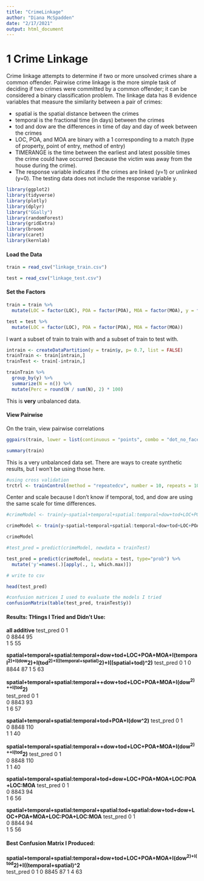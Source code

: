 ```yaml
---
title: "CrimeLinkage"
author: "Diana McSpadden"
date: "2/17/2021"
output: html_document
---
```

# 1 Crime Linkage
Crime linkage attempts to determine if two or more unsolved crimes share a common offender. Pairwise crime linkage is the more simple task of deciding if two crimes were committed by a common offender; it can be considered a binary classification problem. The linkage data has 8 evidence variables that measure the similarity between a pair of crimes:

* spatial is the spatial distance between the crimes
* temporal is the fractional time (in days) between the crimes
* tod and dow are the differences in time of day and day of week between the crimes
* LOC, POA, and MOA are binary with a 1 corresponding to a match (type of property, point of entry, method of entry)
* TIMERANGE is the time between the earliest and latest possible times the crime could have occurred (because the victim was away from the house during the crime).
* The response variable indicates if the crimes are linked (y=1) or unlinked (y=0). The testing data does not include the response variable y.


```r
library(ggplot2)
library(tidyverse)
library(plotly)
library(dplyr)
library("GGally")
library(randomForest)
library(gridExtra)
library(broom)
library(caret)
library(kernlab)
```


#### Load the Data
```r
train = read_csv("linkage_train.csv")

test = read_csv("linkage_test.csv")
```

#### Set the Factors
```r
train = train %>% 
  mutate(LOC = factor(LOC), POA = factor(POA), MOA = factor(MOA), y = factor(y)) 

test = test %>% 
  mutate(LOC = factor(LOC), POA = factor(POA), MOA = factor(MOA)) 

```

I want a subset of train to train with and a subset of train to test with.

```r
intrain <- createDataPartition(y = train$y, p= 0.7, list = FALSE)
trainTrain <- train[intrain,]
trainTest <- train[-intrain,]
```


```r
trainTrain %>%
  group_by(y) %>%
  summarize(N = n()) %>%
  mutate(Perc = round(N / sum(N), 2) * 100)
```

This is **very** unbalanced data.

#### View Pairwise
On the train, view pairwise correlations

```r
ggpairs(train, lower = list(continuous = "points", combo = "dot_no_facet"), progress = F)

```


```r
summary(train)
```

This is a very unbalanced data set. There are ways to create synthetic results, but I won't be using those here.


```r
#using cross validation
trctrl <- trainControl(method = "repeatedcv", number = 10, repeats = 10)
```

Center and scale because I don't know if temporal, tod, and dow are using the same scale for time differences.

```r
#crimeModel <- train(y~spatial+temporal+spatial:temporal+dow+tod+LOC+POA+MOA+I(dow^2)+I(tod^2)+I((temporal+spatial)^2, data = trainTrain, method = "glmnet", trControl=trctrl, tuneLength = 10)

crimeModel <- train(y~spatial+temporal+spatial:temporal+dow+tod+LOC+POA+MOA+I(dow^2)+I(tod^2)+I((temporal+spatial)^2), data = train, method = "glmnet", trControl=trctrl, tuneLength = 10)
```


```r
crimeModel
```

```r
#test_pred = predict(crimeModel, newdata = trainTest)

test_pred = predict(crimeModel, newdata = test, type="prob") %>% 
  mutate('y'=names(.)[apply(., 1, which.max)])
```

```r
# write to csv
```



```r
head(test_pred)
```


```r
#confusion matrices I used to evaluate the models I tried
confusionMatrix(table(test_pred, trainTest$y))
```

#### Results: THings I Tried and Didn't Use:

**all additive**
test_pred    0    1<br />
        0 8844   95<br />
        1    5   55<br />
        


**spatial+temporal+spatial:temporal+dow+tod+LOC+POA+MOA+I(temporal^2)+I(dow^2)+I(tod^2)+I((temporal+spatial)^2)+I((spatial+tod)^2)**
test_pred    0    1
        0 8844   87
        1    5   63
        
**spatial+temporal+spatial:temporal++dow+tod+LOC+POA+MOA+I(dow^2)++I(tod^2)**       
test_pred    0    1<br />
        0 8843   93<br />
        1    6   57<br />


**spatial+temporal+spatial:temporal+tod+POA+I(dow^2)**
test_pred    0    1<br />
        0 8848  110<br />
        1    1   40<br />

**spatial+temporal+spatial:temporal++dow+tod+LOC+POA+MOA+I(dow^2)++I(tod^2)**
test_pred    0    1<br />
        0 8848  110<br />
        1    1   40<br />



**spatial+temporal+spatial:temporal+tod+dow+LOC+POA+MOA+LOC:POA+LOC:MOA**
test_pred    0    1 <br />
        0 8843   94<br />
        1    6   56<br />
        
        
**spatial+temporal+spatial:temporal+spatial:tod+spatial:dow+tod+dow+LOC+POA+MOA+LOC:POA+LOC:MOA**
test_pred    0    1<br />
        0 8844   94<br />
        1    5   56<br />
        
        
#### Best Confusion Matrix I Produced:

**spatial+temporal+spatial:temporal+dow+tod+LOC+POA+MOA+I(dow^2)+I(tod^2)+I((temporal+spatial)^2**  
test_pred    0    1
        0 8845   87
        1    4   63




